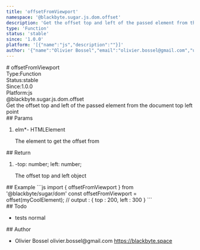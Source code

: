 ```yaml
---
title: 'offsetFromViewport'
namespace: '@blackbyte.sugar.js.dom.offset'
description: 'Get the offset top and left of the passed element from the document top left point'
type: 'Function'
status: 'stable'
since: '1.0.0'
platform: '[{"name":"js","description":""}]'
author: '{"name":"Olivier Bossel","email":"olivier.bossel@gmail.com","url":"https://blackbyte.space"}'
---
```

<div class="docmap -mdx">
# offsetFromViewport
<div class="docmap_metas">
<div class="docmap_type"><span class="docmap_type-label">Type:</span><span class="docmap_type-value">Function</span></div>
<div class="docmap_status"><span class="docmap_status-label">Status:</span><span class="docmap_status-value -stable">stable</span></div>
<div class="docmap_since"><span class="docmap_since-label">Since:</span><span class="docmap_since-value">1.0.0</span></div>
<div class="docmap_platform"><span class="docmap_platform-label">Platform:</span><span class="docmap_platform-value -js">js</span></div>
</div>
<div class="docmap_namespace">@blackbyte.sugar.js.dom.offset</div>
<div class="docmap_description typo-lead typo-format">
Get the offset top and left of the passed element from the document top left point
</div>
<div class="docmap_params">
## Params
<ol class="docmap_list">
<li class="docmap_item">
<span class="docmap_name">elm<span class="docmap_required">*</span></span><span class="docmap_default">-</span> <span class="docmap_type">HTMLElement</span>
<p class="docmap_description">The element to get the offset from</p>
</li>
</ol>
</div>
<div class="docmap_return">
## Return
<ol class="docmap_list">
<li class="docmap_item">
<span class="docmap_default">-</span><span class="docmap_type">top&colon; number&semi; left&colon; number&semi;</span>
<p class="docmap_description">The offset top and left object</p>
</li>
</ol>
</div>
<div class="docmap_examples">
## Example
<s-code language="js" header>
```js
import { offsetFromViewport } from '@blackbyte/sugar/dom'
const offsetFromViewport = offset(myCoolElement);
// output : { top : 200, left : 300 }
```
</s-code>
</div>
<div class="docmap_todo">
## Todo
<ul class="docmap_list">
<li class="docmap_item">
<span class="docmap_description">tests</span>
<span class="docmap_priority -normal">normal</span>
</li>
</ul>
</div>
<div class="docmap_author">
## Author
<ul class="docmap_list">
<li class="docmap_item">
<span class="docmap_name">Olivier Bossel</span>
<span class="docmap_email">olivier.bossel@gmail.com</span>
<a href="https://blackbyte.space" target="_blank" class="docmap_url">https://blackbyte.space</a>
</li>
</ul>
</div>
</div>